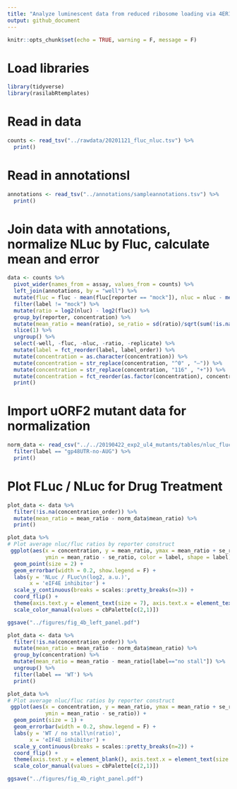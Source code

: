 ```yaml
---
title: "Analyze luminescent data from reduced ribosome loading via 4ER1Cat"
output: github_document
---
```


```r
knitr::opts_chunk$set(echo = TRUE, warning = F, message = F)
```

# Load libraries

```r
library(tidyverse)
library(rasilabRtemplates)
```

# Read in data

```r
counts <- read_tsv("../rawdata/20201121_fluc_nluc.tsv") %>%
  print()
```

# Read in annotationsl

```r
annotations <- read_tsv("../annotations/sampleannotations.tsv") %>%
  print()
```

# Join data with annotations, normalize NLuc by Fluc, calculate mean and error

```r
data <- counts %>% 
  pivot_wider(names_from = assay, values_from = counts) %>%
  left_join(annotations, by = "well") %>%
  mutate(fluc = fluc - mean(fluc[reporter == "mock"]), nluc = nluc - mean(nluc[reporter == "mock"])) %>%
  filter(label != "mock") %>% 
  mutate(ratio = log2(nluc) - log2(fluc)) %>% 
  group_by(reporter, concentration) %>% 
  mutate(mean_ratio = mean(ratio), se_ratio = sd(ratio)/sqrt(sum(!is.na(ratio)))) %>% 
  slice(1) %>% 
  ungroup() %>% 
  select(-well, -fluc, -nluc, -ratio, -replicate) %>%
  mutate(label = fct_reorder(label, label_order)) %>%
  mutate(concentration = as.character(concentration)) %>% 
  mutate(concentration = str_replace(concentration, "^0" , "–")) %>% 
  mutate(concentration = str_replace(concentration, "116" , "+")) %>% 
  mutate(concentration = fct_reorder(as.factor(concentration), concentration_order)) %>%
  print()
```

# Import uORF2 mutant data for normalization

```r

norm_data <- read_csv("../../20190422_exp2_ul4_mutants/tables/nluc_fluc_control_mutants_not_normalized.csv") %>%
  filter(label == "gp48UTR-no-AUG") %>%
  print()

```

# Plot FLuc / NLuc for Drug Treatment

```r
plot_data <- data %>%
  filter(!is.na(concentration_order)) %>%
  mutate(mean_ratio = mean_ratio - norm_data$mean_ratio) %>%
  print()

plot_data %>%
# Plot average nluc/fluc ratios by reporter construct
 ggplot(aes(x = concentration, y = mean_ratio, ymax = mean_ratio + se_ratio,
            ymin = mean_ratio - se_ratio, color = label, shape = label)) +  
  geom_point(size = 2) +
  geom_errorbar(width = 0.2, show.legend = F) +
  labs(y = 'NLuc / FLuc\n(log2, a.u.)',
       x = 'eIF4E inhibitor') +
  scale_y_continuous(breaks = scales::pretty_breaks(n=3)) +
  coord_flip() +
  theme(axis.text.y = element_text(size = 7), axis.text.x = element_text(size = 7)) +
  scale_color_manual(values = cbPalette[c(2,1)])

ggsave("../figures/fig_4b_left_panel.pdf")
```

```r
plot_data <- data %>%
  filter(!is.na(concentration_order)) %>%
  mutate(mean_ratio = mean_ratio - norm_data$mean_ratio) %>%
  group_by(concentration) %>%
  mutate(mean_ratio = mean_ratio - mean_ratio[label=="no stall"]) %>%
  ungroup() %>%
  filter(label == 'WT') %>%
  print()

plot_data %>%
# Plot average nluc/fluc ratios by reporter construct
 ggplot(aes(x = concentration, y = mean_ratio, ymax = mean_ratio + se_ratio,
            ymin = mean_ratio - se_ratio)) +  
  geom_point(size = 1) +
  geom_errorbar(width = 0.2, show.legend = F) +
  labs(y = 'WT / no stall\n(ratio)',
       x = 'eIF4E inhibitor') +
  scale_y_continuous(breaks = scales::pretty_breaks(n=2)) +
  coord_flip() +
  theme(axis.text.y = element_blank(), axis.text.x = element_text(size = 7), axis.title.y = element_blank())
  scale_color_manual(values = cbPalette[c(2,1)])

ggsave("../figures/fig_4b_right_panel.pdf")
```